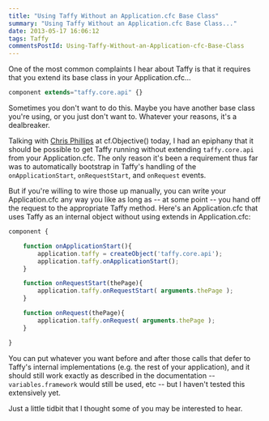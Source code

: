 ```yaml
---
title: "Using Taffy Without an Application.cfc Base Class"
summary: "Using Taffy Without an Application.cfc Base Class..."
date: 2013-05-17 16:06:12
tags: Taffy
commentsPostId: Using-Taffy-Without-an-Application-cfc-Base-Class
---
```


One of the most common complaints I hear about Taffy is that it requires that you extend its base class in your Application.cfc...

```js
component extends="taffy.core.api" {}
```

Sometimes you don't want to do this. Maybe you have another base class you're using, or you just don't want to. Whatever your reasons, it's a dealbreaker.

Talking with [Chris Phillips](https://twitter.com/cfchris) at cf.Objective() today, I had an epiphany that it should be possible to get Taffy running without extending `taffy.core.api` from your Application.cfc. The only reason it's been a requirement thus far was to automatically bootstrap in Taffy's handling of the `onApplicationStart`, `onRequestStart`, and `onRequest` events.

But if you're willing to wire those up manually, you can write your Application.cfc any way you like as long as -- at some point -- you hand off the request to the appropriate Taffy method. Here's an Application.cfc that uses Taffy as an internal object without using extends in Application.cfc:

```js
component {

	function onApplicationStart(){
		application.taffy = createObject('taffy.core.api');
		application.taffy.onApplicationStart();
	}

	function onRequestStart(thePage){
		application.taffy.onRequestStart( arguments.thePage );
	}

	function onRequest(thePage){
		application.taffy.onRequest( arguments.thePage );
	}

}
```

You can put whatever you want before and after those calls that defer to Taffy's internal implementations (e.g. the rest of your application), and it should still work exactly as described in the documentation -- `variables.framework` would still be used, etc -- but I haven't tested this extensively yet.

Just a little tidbit that I thought some of you may be interested to hear.
